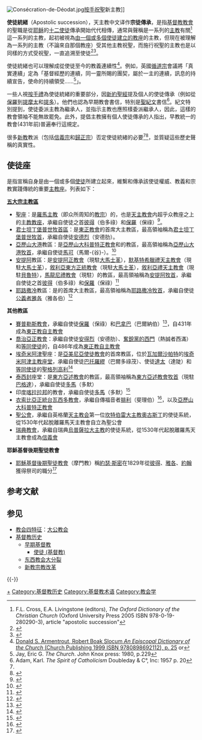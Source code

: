 [[File:Consécration-de-Déodat.jpg|thumb]][[按手|按手]][[祝聖|祝聖]]新主教]]
{{耶稣}}

'''使徒統緒'''（Apostolic succession），天主教中文译作'''宗徒傳承'''，是指[[基督教|基督教]][[教會|教會]]的聖職是從[[耶稣|耶稣]]的[[十二使徒|十二使徒]]傳承開始代代相傳，通常與聲稱是一系列的[[主教|主教]]有關<ref name="ODCC">F.L. Cross, E.A. Livingstone (editors), ''The Oxford Dictionary of the Christian Church'' (Oxford University Press 2005 ISBN 978-0-19-280290-3), article "apostolic succession"</ref>這一系列的主教，起初被視為[[使徒座|由一個或多個使徒建立的教座]]的主教，但現在被理解為一系列的主教（不論來自那個教座）受其他主教祝聖，而施行祝聖的主教也是以同樣的方式受祝聖，一直追溯至使徒<ref name="ETT">{{cite web |url=http://www.google.com/search?tbm=bks&tbo=1&q=Gonz%C3%A1lez+%22succession+originally+an%22&btnG= |title=Justo L. González, ''Essential Theological Terms'' (Westminster John Knox Press 2005 ISBN 978-0-664-22810-1), p. 15 |publisher=Google.com |date= |accessdate=2013-07-18 |archive-date=2021-10-27 |archive-url=https://web.archive.org/web/20211027175041/http://www.google.com/search?tbm=bks&tbo=1&q=Gonz%C3%A1lez+%22succession+originally+an%22&btnG= |dead-url=no }}</ref><ref>{{cite web |url = http://www.google.com/search?tbm=bks&tbo=1&q=Elwell+%22each+bishop+as+a+true+successor%22&btnG= |title = Walter A. Elwell, ''Evangelical Dictionary of Theology'' (Baker Academic 2001 ISBN 978-0-8010-2075-9), p. 89 |publisher = Google.com |date =  |accessdate = 2013-07-18 |archive-date = 2021-05-29 |archive-url = https://web.archive.org/web/20210529010407/http://www.google.com/search?tbm=bks&tbo=1&q=Elwell+%22each+bishop+as+a+true+successor%22&btnG= |dead-url = no }}</ref>。

使徒統緒也可以理解成從使徒至今的教義連續性<ref>[http://books.google.com/books?id=y_RpbmWNfHcC&pg=PA25&lpg=PA25&dq=%22apostolic+succession%22+anglican&source=bl&ots=TUICDSwWqB&sig=pNp6s1xOVsvx9f4019oYaO5xnL0&hl=en&sa=X&ei=NvhRUM6iDsiJhQf0pYHgBg&ved=0CD4Q6AEwAw#v=onepage&q=%22apostolic%20succession%22%20anglican&f=false Donald S. Armentrout, Robert Boak Slocum ''An Episcopal Dictionary of the Church'' (Church Publishing 1999 ISBN 9780898692112), p. 25] or</ref>。例如，英國[[循道宗|循道宗]]會議將「真實連續」定為「基督經歷的連續，同一靈所賜的團契，屬於一主的連續，訊息的持續宣告，使命的持續領受……<ref name="autogenerated229">Jay, Eric G. ''The Church''. John Knox press: 1980, p.229</ref>」。

一些人視[[按手禮|按手禮]]為使徒統緒的重要部分，因[[新約聖經|新約聖經]]提及個人的使徒傳承（例如從[[保羅|保羅]]到[[提摩太|提摩太]]和[[提多|提多]]）。他們也認為早期教會書信，特別是[[聖紀文|聖紀文]]書信<ref>Adam, Karl. ''The Spirit of Catholicism'' Doubleday & C°, Inc: 1957 p. 20</ref>。紀文特別提到，使徒委派主教為繼承人，並指示主教也應照樣委派繼承人，因此，這樣的教會領袖不能無故罷免。此外，提倡主教擁有個人使徒傳承的人指出，早教統一的教會(431年前)普遍奉行這規定。

很多[[新教|新教]]教派（包括[[信義宗|信義宗]]和[[歸正宗|歸正宗]]）否定使徒統緒的必要<ref name="ODCC" /><ref>{{cite web |url = http://www.questia.com/library/encyclopedia/apostolic_succession.jsp |title = "Apostolic Succession" in ''The Columbia Encyclopedia'', Sixth Edition (Columbia University Press 2004) |publisher = Questia.com |date =  |accessdate = 2013-07-18 |archive-date = 2011-06-04 |archive-url = https://web.archive.org/web/20110604100120/http://www.questia.com/library/encyclopedia/apostolic_succession.jsp |dead-url = no }}</ref>，並質疑這些歷史聲稱的真實性。

== 使徒座 ==
{{tsl|en|Apostolic see|使徒座}}是指宣稱自身是由一個或多個[[使徒|使徒]]所建立起來，維繫和傳承該使徒權威、教義和宗教實踐傳統的重要[[主教座|主教座]]。列表如下：
 
'''[[五大宗主教區|五大宗主教區]]'''
* [[聖座|聖座]]：是[[羅馬主教|羅馬主教]]（即众所周知的[[教宗|教宗]]）的{{link-en|教務職權|Ecclesiastical jurisdiction}}，也是[[天主教會|天主教會]]内超乎众教座之上的[[主教教座|主教教座]]，承繼自使徒之首[[彼得_(使徒)|彼得]]（伯多祿）和[[保羅|保羅]]（保祿）<ref>{{cite book|author1=St. Irenaeus|title=Adversus Haereses|year=1907|url=https://archive.org/details/adversushaerese00irengoog|quote=Because it would be too long in such a volume as this to enumerate the successions of all the churches, we point to the tradition of that very great and very ancient and universally known Church, which was founded and established at Rome, by the two most glorious Apostles, Peter and Paul: we point I say, to the tradition which this Church has from the Apostles, and to her faith proclaimed to men which comes down to our time through the succession of her bishops, and so we put to shame . . . all who assemble in unauthorized meetings. For with this Church, because of its superior authority, every Church must agree — that is the faithful everywhere — in communion with which Church the tradition of the Apostles has been always preserved by those who are everywhere}}</ref>。
* [[君士坦丁堡普世牧首區|君士坦丁堡普世牧首區]]：是[[東正教會|東正教會]]的首席大主教區，最高領袖稱為[[君士坦丁堡普世牧首|君士坦丁堡普世牧首]]，承繼自使徒[[聖安德烈|安德烈]]（安德肋）。
* [[亞歷山大港|亞歷山大港]]教區：是[[亞歷山大科普特正教會|亞歷山大科普特正教會]]和{{tsl|en|Greek Orthodox Patriarchate of Alexandria and all Africa|亞歷山大及全非洲地區東正教會}}的教區，最高領袖稱為[[亞歷山大港牧首|亞歷山大港牧首]]，承繼自使徒[[聖馬爾谷|馬可]]（馬爾-{谷}-）。<ref>{{cite web|title=St. Mark The Apostle, Evangelist|url=http://www.copticchurch.net/topics/synexarion/mark.html|accessdate=2017-10-28|archive-date=2018-12-26|archive-url=https://web.archive.org/web/20181226060330/http://www.copticchurch.net/topics/synexarion/mark.html|dead-url=no}}</ref>
* [[安提阿|安提阿]]教區：是[[安條克希臘正教會|安提阿正教會]]（現駐[[大馬士革|大馬士革]]），[[默基特希臘禮天主教會|默基特希臘禮天主教會]]（現駐[[大馬士革|大馬士革]]），[[敘利亞東方正統教會|敘利亞東方正統教會]]（現駐[[大馬士革|大馬士革]]），[[敘利亞禮天主教會|敘利亞禮天主教會]]（現駐[[貝魯特|貝魯特]]），[[馬龍尼禮教會|馬龍尼禮教會]]（現駐{{tsl|en|Bkerké|貝凱克}}）的教區，最高領袖稱為[[安提阿牧首|安提阿牧首]]，承繼自使徒之首[[彼得_(使徒)|彼得]]（伯多祿）和[[保羅|保羅]]（保祿）<ref>{{cite web|title=The Patriarchate of Antioch: Founded by Saints Peter and Paul|url=http://antiochian.org/patofant|quote=Ignatius was the second successor to Peter and may actually have been consecrated by that Apostle or Saint Paul.|access-date=2017-10-28|archive-date=2021-04-23|archive-url=https://web.archive.org/web/20210423182222/https://www.antiochian.org/patofant|dead-url=no}}</ref>
*[[耶路撒冷|耶路撒冷]]教區：是{{tsl|en|Greek Orthodox Church of Jerusalem|耶路撒冷正教會}}的首席大主教區，最高領袖稱為[[耶路撒冷牧首|耶路撒冷牧首]]，承繼自使徒[[公義者雅各|公義者雅各]]（雅各伯）<ref>{{cite web|title=305 Chapter XIX.—The Episcopal Chair of James|url=http://www.ccel.org/ccel/schaff/npnf201.iii.xii.xx.html|access-date=2017-10-28|archive-date=2021-11-12|archive-url=https://web.archive.org/web/20211112090250/https://www.ccel.org/ccel/schaff/npnf201.iii.xii.xx.html|dead-url=no}}</ref> 

'''其他教區'''
* [[賽普勒斯教會|賽普勒斯教會]]，承繼自使徒[[保羅|保羅]]（保祿）和[[巴拿巴|巴拿巴]]（巴爾納伯）<ref>{{cite web |url=http://www.churchofcyprus.org.cy/article.php?articleID=89 |title=Cyprian Orthodox Church Official Website |publisher=Churchofcyprus.org.cy |accessdate=26 July 2011 |archiveurl=https://web.archive.org/web/20110723150729/http://www.churchofcyprus.org.cy/article.php?articleID=89 |archivedate=2011-07-23 |dead-url=no }}</ref>，自431年成為[[東正教自主教會|東正教自主教會]]
* [[喬治亞正教會|喬治亞正教會]]：承繼自使徒[[安得烈|安得烈]]（安德肋）、[[奮銳黨的西門|奮銳黨的西門]]（熱誠者西滿）和[[等同使徒|等同使徒]]的{{tsl|en|Saint Nino|聖徒尼諾}}，自486年成為[[東正教自主教會|東正教自主教會]]
* [[埃奇米阿津|埃奇米阿津]]聖座：是[[亞美尼亞使徒教會|亞美尼亞使徒教會]]的首席教區，位於[[瓦加爾沙帕特|瓦加爾沙帕特]]的[[埃奇米阿津主教座堂|埃奇米阿津主教座堂]]，承繼自使徒[[巴多罗买|巴托羅繆]]（巴爾多祿茂）、使徒[[猶達·達陡|達太]]（達陡）和[[等同使徒|等同使徒]]的[[格列高利_(啟蒙者)|聖格列高利]]<ref>{{cite web|title=We are the One Holy Universal Apostolic Orthodox Armenian Church|url=http://66.208.37.78/index.jsp?sid=1&id=2342&pid=5|deadurl=yes|archiveurl=https://web.archive.org/web/20110705194048/http://66.208.37.78/index.jsp?sid=1&id=2342&pid=5|archivedate=2011-07-05|accessdate=2017-10-28}}</ref>
* [[泰西封|泰西封]]座堂：是[[東方亞述教會|東方亞述教會]]的教區，最高領袖稱為[[東方亞述教會牧首列表|東方亞述教會牧首]]（現駐[[巴格達|巴格達]]），承繼自使徒[[多馬_(使徒)|多馬]]（多默）
* 印度[[喀拉拉邦|喀拉拉邦]]的{{le|圣多马基督徒教派|Saint Thomas Christian denominations|圣多马基督徒}}教會，承繼自使徒[[多馬_(使徒)|多馬]]（多默）<ref>{{cite web |url=http://malankaraorthodoxchurch.in/ |title=Malankara Orthodox Syrian Church |publisher=malankaraorthodoxchurch.in |date= |accessdate=18 August 2011 |archiveurl=https://web.archive.org/web/20110721162720/http://www.malankaraorthodoxchurch.in/ |archivedate=2011-07-21 |deadurl=no }}</ref>
* [[衣索比亞正統台瓦西多教會|衣索比亞正統台瓦西多教會]]，承繼自傳福音者[[腓利_(傳福音者)|腓利]]（斐理伯）<ref>{{cite web|title=THE ESTABLISHMENT OF THE ETHIOPIAN CHURCH|url=http://www.ethiopianorthodox.org/english/ethiopian/prechristian.html|accessdate=2017-10-28|archive-date=2011-06-11|archive-url=https://web.archive.org/web/20110611103832/http://ethiopianorthodox.org/english/ethiopian/prechristian.html|dead-url=no}}</ref>，以及[[亞歷山大科普特正教會|亞歷山大科普特正教會]]
* [[聖公會|聖公會]]，承繼自英格蘭[[天主教会|天主教会]]第一位[[坎特伯雷大主教|坎特伯雷大主教]][[坎特伯里的奧古斯丁|奧古斯丁]]的使徒系統，從1530年代起脫離羅馬天主教會自立為聖公會
* [[瑞典教會|瑞典教會]]，承繼自瑞典[[烏普薩拉大主教|烏普薩拉大主教]]的使徒系統，從1530年代起脫離羅馬天主教會成為[[信義會|信義會]]

'''耶穌基督後期聖徒教會'''
* [[耶穌基督後期聖徒教會|耶穌基督後期聖徒教會]]（摩門教）稱[[約瑟·斯密|約瑟·斯密]]在1829年從[[彼得_(使徒)|彼得]]、[[雅各_(西庇太的兒子)|雅各]]、[[約翰_(使徒)|約翰]]獲得祭司的職分<ref>{{cite web|title=The First Presidency of the Early Church: Their Lives and Epistles|url=https://www.lds.org/ensign/1988/08/the-first-presidency-of-the-early-church-their-lives-and-epistles?lang=eng|access-date=2017-10-28|archive-date=2018-10-24|archive-url=https://web.archive.org/web/20181024171338/https://www.lds.org/ensign/1988/08/the-first-presidency-of-the-early-church-their-lives-and-epistles?lang=eng|dead-url=no}}</ref>

== 参考文献 ==
{{Reflist}}

== 参见 ==
{{Portal box|基督教|天主教}}
* [[教会四特征|教会四特征]]：[[大公教会|大公教会]]
* [[基督教历史|基督教历史]]
** [[早期基督教|早期基督教]]
*** [[使徒_(基督教)|使徒 (基督教)]]
** [[东西教会大分裂|东西教会大分裂]]
** [[新教|新教]][[宗教改革|宗教改革]]

{{-}}
{{耶稣的十二使徒}}
{{基督教页脚}}
{{天主教}}
{{天主教会史}}
{{教宗相关}}

[[Category:基督教使徒|+]]
[[Category:基督教历史|Category:基督教历史]]
[[Category:基督教术语|Category:基督教术语]]
[[Category:教会学|Category:教会学]]